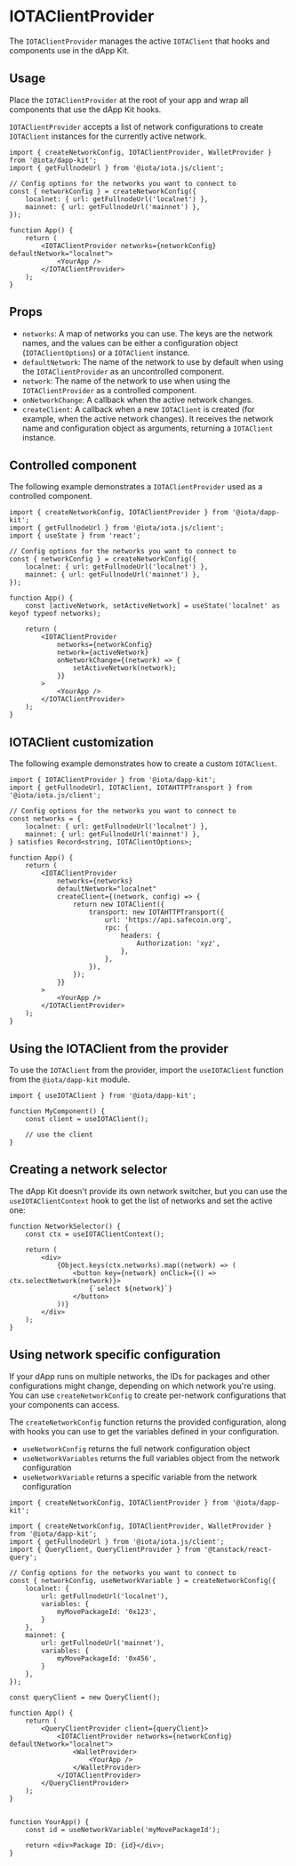 # IOTAClientProvider

The `IOTAClientProvider` manages the active `IOTAClient` that hooks and components use in the dApp
Kit.

## Usage

Place the `IOTAClientProvider` at the root of your app and wrap all components that use the dApp Kit
hooks.

`IOTAClientProvider` accepts a list of network configurations to create `IOTAClient` instances for the
currently active network.

```tsx
import { createNetworkConfig, IOTAClientProvider, WalletProvider } from '@iota/dapp-kit';
import { getFullnodeUrl } from '@iota/iota.js/client';

// Config options for the networks you want to connect to
const { networkConfig } = createNetworkConfig({
	localnet: { url: getFullnodeUrl('localnet') },
	mainnet: { url: getFullnodeUrl('mainnet') },
});

function App() {
	return (
		<IOTAClientProvider networks={networkConfig} defaultNetwork="localnet">
			<YourApp />
		</IOTAClientProvider>
	);
}
```

## Props

- `networks`: A map of networks you can use. The keys are the network names, and the values can be
  either a configuration object (`IOTAClientOptions`) or a `IOTAClient` instance.
- `defaultNetwork`: The name of the network to use by default when using the `IOTAClientProvider` as
  an uncontrolled component.
- `network`: The name of the network to use when using the `IOTAClientProvider` as a controlled
  component.
- `onNetworkChange`: A callback when the active network changes.
- `createClient`: A callback when a new `IOTAClient` is created (for example, when the active network
  changes). It receives the network name and configuration object as arguments, returning a
  `IOTAClient` instance.

## Controlled component

The following example demonstrates a `IOTAClientProvider` used as a controlled component.

```tsx
import { createNetworkConfig, IOTAClientProvider } from '@iota/dapp-kit';
import { getFullnodeUrl } from '@iota/iota.js/client';
import { useState } from 'react';

// Config options for the networks you want to connect to
const { networkConfig } = createNetworkConfig({
	localnet: { url: getFullnodeUrl('localnet') },
	mainnet: { url: getFullnodeUrl('mainnet') },
});

function App() {
	const [activeNetwork, setActiveNetwork] = useState('localnet' as keyof typeof networks);

	return (
		<IOTAClientProvider
			networks={networkConfig}
			network={activeNetwork}
			onNetworkChange={(network) => {
				setActiveNetwork(network);
			}}
		>
			<YourApp />
		</IOTAClientProvider>
	);
}
```

## IOTAClient customization

The following example demonstrates how to create a custom `IOTAClient`.

```tsx
import { IOTAClientProvider } from '@iota/dapp-kit';
import { getFullnodeUrl, IOTAClient, IOTAHTTPTransport } from '@iota/iota.js/client';

// Config options for the networks you want to connect to
const networks = {
	localnet: { url: getFullnodeUrl('localnet') },
	mainnet: { url: getFullnodeUrl('mainnet') },
} satisfies Record<string, IOTAClientOptions>;

function App() {
	return (
		<IOTAClientProvider
			networks={networks}
			defaultNetwork="localnet"
			createClient={(network, config) => {
				return new IOTAClient({
					transport: new IOTAHTTPTransport({
						url: 'https://api.safecoin.org',
						rpc: {
							headers: {
								Authorization: 'xyz',
							},
						},
					}),
				});
			}}
		>
			<YourApp />
		</IOTAClientProvider>
	);
}
```

## Using the IOTAClient from the provider

To use the `IOTAClient` from the provider, import the `useIOTAClient` function from the
`@iota/dapp-kit` module.

```tsx
import { useIOTAClient } from '@iota/dapp-kit';

function MyComponent() {
	const client = useIOTAClient();

	// use the client
}
```

## Creating a network selector

The dApp Kit doesn't provide its own network switcher, but you can use the `useIOTAClientContext`
hook to get the list of networks and set the active one:

```tsx
function NetworkSelector() {
	const ctx = useIOTAClientContext();

	return (
		<div>
			{Object.keys(ctx.networks).map((network) => (
				<button key={network} onClick={() => ctx.selectNetwork(network)}>
					{`select ${network}`}
				</button>
			))}
		</div>
	);
}
```

## Using network specific configuration

If your dApp runs on multiple networks, the IDs for packages and other configurations might change,
depending on which network you're using. You can use `createNetworkConfig` to create per-network
configurations that your components can access.

The `createNetworkConfig` function returns the provided configuration, along with hooks you can use
to get the variables defined in your configuration.

- `useNetworkConfig` returns the full network configuration object
- `useNetworkVariables` returns the full variables object from the network configuration
- `useNetworkVariable` returns a specific variable from the network configuration

```tsx
import { createNetworkConfig, IOTAClientProvider } from '@iota/dapp-kit';

import { createNetworkConfig, IOTAClientProvider, WalletProvider } from '@iota/dapp-kit';
import { getFullnodeUrl } from '@iota/iota.js/client';
import { QueryClient, QueryClientProvider } from '@tanstack/react-query';

// Config options for the networks you want to connect to
const { networkConfig, useNetworkVariable } = createNetworkConfig({
	localnet: {
		url: getFullnodeUrl('localnet'),
		variables: {
			myMovePackageId: '0x123',
		}
	},
	mainnet: {
		url: getFullnodeUrl('mainnet'),
		variables: {
			myMovePackageId: '0x456',
		}
	},
});

const queryClient = new QueryClient();

function App() {
	return (
		<QueryClientProvider client={queryClient}>
			<IOTAClientProvider networks={networkConfig} defaultNetwork="localnet">
				<WalletProvider>
					<YourApp />
				</WalletProvider>
			</IOTAClientProvider>
		</QueryClientProvider>
	);
}


function YourApp() {
	const id = useNetworkVariable('myMovePackageId');

	return <div>Package ID: {id}</div>;
}
```
